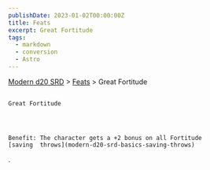 ```yaml
---
publishDate: 2023-01-02T00:00:00Z
title: Feats
excerpt: Great Fortitude
tags:
  - markdown
  - conversion
  - Astro
---
```


[Modern d20 SRD](/#modernD20) > [Feats](modern-d20-srd-feats-index) > Great Fortitude

##

    Great Fortitude




    Benefit: The character gets a +2 bonus on all Fortitude
    [saving  throws](modern-d20-srd-basics-saving-throws)
.

